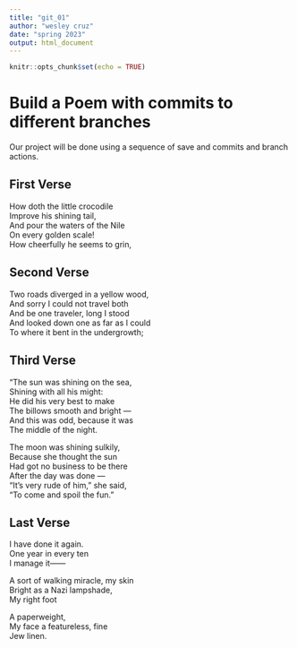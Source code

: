 ```yaml
---
title: "git_01"
author: "wesley cruz"
date: "spring 2023"
output: html_document
---
```


```r
knitr::opts_chunk$set(echo = TRUE)
```
# Build a Poem with commits to different branches
Our project will be done using a sequence of save and commits and branch actions.
<!-- Do not modify or change any text in "!--" bracketed areas such as this --- these are instructions to
you, if you change any of this the git program will notice it and compromise your git merging strategy !-->

## First Verse 
<!--Put the first five lines of a poem by Lewis Carrol in this section!-->
How doth the little crocodile  
Improve his shining tail,  
And pour the waters of the Nile  
On every golden scale!  
How cheerfully he seems to grin,  



## Second Verse
<!--Put the first five lines of a poem by Robert Frost here!-->
Two roads diverged in a yellow wood,  
And sorry I could not travel both  
And be one traveler, long I stood  
And looked down one as far as I could  
To where it bent in the undergrowth;  



## Third Verse
<!--Put the first two verses of The Walrus and the Carpenter here!-->
“The sun was shining on the sea,  
Shining with all his might:  
He did his very best to make  
The billows smooth and bright —  
And this was odd, because it was  
The middle of the night.  

The moon was shining sulkily,  
Because she thought the sun  
Had got no business to be there  
After the day was done —  
“It’s very rude of him,” she said,  
“To come and spoil the fun.”  



## Last Verse
<!--Put a short poem of your choice 8-20 lines,here!-->
I have done it again.  
One year in every ten  
I manage it——  

A sort of walking miracle, my skin  
Bright as a Nazi lampshade,  
My right foot  

A paperweight,  
My face a featureless, fine  
Jew linen.  
